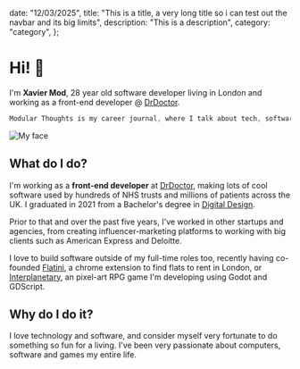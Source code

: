   date: "12/03/2025",
  title:
    "This is a title, a very long title so i can test out the navbar and its big limits",
  description: "This is a description",
  category: "category",
};

# Hi! 👋

I'm **Xavier Mod**, 28 year old software developer living in London and working as a front-end developer @ [DrDoctor](https://www.drdoctor.co.uk/).

```js
Modular Thoughts is my career journal, where I talk about tech, software, philosophy and more!
```

![My face](https://media.licdn.com/dms/image/v2/D5603AQEGZLaDdnZpag/profile-displayphoto-shrink_800_800/profile-displayphoto-shrink_800_800/0/1675698725213?e=1746662400&v=beta&t=behA3QGCjVl275Xwka6qGKCZnIbUvCna9kggRLK-O_8)

## What do I do?

I'm working as a **front-end developer** at [DrDoctor](https://www.drdoctor.co.uk/), making lots of cool software used by hundreds of NHS trusts and millions of patients across the UK. I graduated in 2021 from a Bachelor's degree in [Digital Design](https://www.brunel.ac.uk/study/courses/digital-design-bsc).

Prior to that and over the past five years, I've worked in other startups and agencies, from creating influencer-marketing platforms to working with big clients such as American Express and Deloitte.

I love to build software outside of my full-time roles too, recently having co-founded [Flatini](https://www.drdoctor.co.uk/), a chrome extension to find flats to rent in London, or [Interplanetary](https://www.drdoctor.co.uk/), an pixel-art RPG game I'm developing using Godot and GDScript.

## Why do I do it?

I love technology and software, and consider myself very fortunate to do something so fun for a living. I've been very passionate about computers, software and games my entire life.
